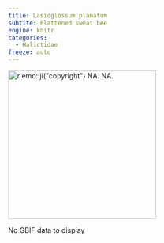 ```yaml
---
title: Lasioglossum planatum
subtite: Flattened sweat bee
engine: knitr
categories:
  - Halictidae
freeze: auto
---
```

[![`r emo::ji("copyright")` NA. NA.](/files/no_bee.png){height=300}](NA)

No GBIF data to display
